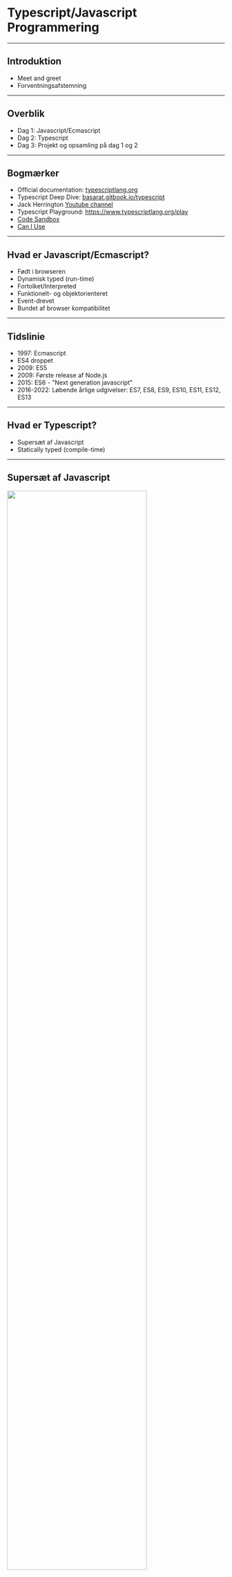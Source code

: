 
# Typescript/Javascript Programmering

---
## Introduktion

 - Meet and greet
 - Forventningsafstemning

---
## Overblik

  - Dag 1: Javascript/Ecmascript
  - Dag 2: Typescript
  - Dag 3: Projekt og opsamling på dag 1 og 2

---
## Bogmærker

- Official documentation: [typescriptlang.org](https://www.typescriptlang.org/docs/)
- Typescript Deep Dive: [basarat.gitbook.io/typescript](https://basarat.gitbook.io/typescript/)
- Jack Herrington [Youtube channel](https://www.youtube.com/watch?v=j92fxPpFaL8&list=PLNqp92_EXZBIKO8lqN3089jgZUi-FUFXX)
- Typescript Playground: https://www.typescriptlang.org/play
- [Code Sandbox](https://codesandbox.io/)
- [Can I Use](https://caniuse.com/)

---
## Hvad er Javascript/Ecmascript?

- Født i browseren
- Dynamisk typed (run-time)
- Fortolket/Interpreted
- Funktionelt- og objektorienteret
- Event-drevet
- Bundet af browser kompatibilitet

---
## Tidslinie

- 1997: Ecmascript
- ES4 droppet
- 2009: ES5
- 2009: Første release af Node.js
- 2015: ES6 - "Next generation javascript"
- 2016-2022: Løbende årlige udgivelser: ES7, ES8, ES9, ES10, ES11, ES12, ES13

---
## Hvad er Typescript?

- Supersæt af Javascript
- Statically typed (compile-time)

---
## Supersæt af Javascript
<FlexBox>
  <Image height="80%" src="../assets/js-today-typescript.png"/>
</FlexBox>

---
## Statically typed

Dette er ok:
<CodePane language="typescript" theme={tomorrow} showLineNumbers={false}>
{`
let x:number = 1;
const multiplyByTwo = (x:number) => {
  return x * 2;
}
`}
</CodePane>

Dette vil fejle:
<CodePane language="typescript" theme={tomorrow} showLineNumbers={false}>
{`
let x:string = "1";
const multiplyByTwo = (x:number) => {
  return x * 2;
}
`}
</CodePane>
---
## Compilation 1/2
<FlexBox>
  <Image width="70%" src="../assets/typescript-lifecycle.png"/>
</FlexBox>

---
## Compilation 2/2

- Design time
  - Redigerer projektet i VSCode
- Compile time
  - Projektet konverteres til Javascript
- Run time
  - Projektet kører som Javascript i browser eller Node.js
  - Bemærk: Typescript typer eksisterer ikke i runtime

---
## Hvorfor Typescript?

- Tillid
- Hurtige feedback loops 
  - Design time fejl
    - Feedback i editor > "Fail fast"
  - Compile time fejl
- Behov for mindre valideringslogik og færre unit tests
- Future javascript now

---
## Værktøjskasse

- Installer NPM og Node.JS
- Installer Yarn
- Installer VSCode

---
## NPM 1/2

NPM er ansvarlig for pakkestyring (package manager) i Javascript. Vi bruger NPM til at installere og styre afhængigheder. Sørg for at have Node.js (minimum v.16.x) installeret.

[Download Node.js](https://nodejs.org/en/download/)

---
## NPM 2/2

På Linux/Unix/Mac kan du anvende en package manager til at installere Node.js:
- Mac: [HomeBrew](https://brew.sh/)
- Linux: [APT](https://ubuntu.com/server/docs/package-management)

---
# Yarn

- Yarn er et "lag" ovenpå NPM som tilbyder nogle forbedringer i forhold til bl.a. performance.
- Yarn er ikke et krav, men kodeeksempler i kurset vil tage udgangspunkt i Yarn, da Yarn har bevæget sig i retning af at blive den nye industri standard for udvikling i Javascript.

Installere Yarn globalt:

<CodePane language="bash" theme={tomorrow} showLineNumbers={false}>
{`
$ npm install yarn --global
`}
</CodePane>

---
# VSCode

VSCode er ikke et krav (du kan f.eks. bruge WebStorm, eller terminal/VIM), MEN...
- VSCode er "bredt accepteret" som den bedste kode-editor og IDE
- God Typescript support
- Kører på alle platforme (og i browser med Github Codespaces)

Derfor tager kurset udgangspunkt at bruge VSCode.

[Download VSCode](https://code.visualstudio.com/download)

---
## Pause

---
## Javascript syntaks

I den følgende sektion gennemgår vi grundlæggende Javascript syntaks. 

Da Typescript er et supersæt af Javascript er alt hvad vi lærer her også gyldig Typescript.

---
## Variable

Du kan bruge forskellige keywords `var`, `let` og `const` til at definere en variabel.

<CodePane language="typescript" theme={tomorrow} showLineNumbers={false}>
{`
var a = "Jens";
console.log(a); // "Jens"
let b = "Børge";
console.log(b); // "Børge"
const c = "Hansen";
console.log(c); // "Hansen"
`}
</CodePane>

---
## Variable - re-assignment

Hvis du anvender `var` eller `let` kan du ændre værdien af variablen senere i koden:

<CodePane language="typescript" theme={tomorrow} showLineNumbers={false}>
{`
let a = "Jens";
let b = "Hansen";
b = "Jensen";
console.log(a + " " + b); // "Jens Jensen"
`}
</CodePane>

---
## Variable - konstante værdier

Hvis du benytter `const` kan du ikke ændre værdien af variablen senere:

<CodePane language="typescript" theme={tomorrow} showLineNumbers={false}>
{`
const a = "Jens";
const b = "Hansen";
b = "Jensen"; // Fejl
`}
</CodePane>

---
## Variable - forskel på `var` og `let`

`var` er function scoped. `let` er block scoped.

<CodePane language="javascript" theme={tomorrow} showLineNumbers={false}>
{`
function run() {
  var foo = "Foo";
  let bar = "Bar";
  console.log(foo, bar); // Foo Bar
  {
    var moo = "Mooo"
    let baz = "Bazz";
    console.log(moo, baz); // Mooo Bazz
  }
  console.log(moo); // Mooo
  console.log(baz); // ReferenceError
}
run();
`}
</CodePane>

---
## Varable uden keyword

Hvis man deklarerer en variabel uden keyword bliver den automatisk tilføjet til global scope. Dette er en dårlig praksis og skal undgås, da du risikerer at overskrive andre variable i global scope - f.eks. fra et library du kunne have loaded.

<CodePane language="javascript" theme={tomorrow} showLineNumbers={false}>
{`
// Gør aldrig dette
a = "Jens"; // Implicit global
// Skal du bruge en global variabel, så gør det eksplicit med window:
window.a = "Jens"; // Explicit global
`}
</CodePane>

---
## Variable - best practice

- Brug `const` så ofte som muligt. Det er mere forudsigeligt.
- Brug `let` hvis du skal ændre værdien af variablen senere i koden.
- Undgå at bruge `var` med mindre du skriver kode der skal understøtte ES5, da function scope er forvirrende for udviklere med baggrund i andre sprog og er skyld i mange bugs.
- Brug aldrig variable deklareret uden keyword (implicit globals)

---
## Dynamiske typer

Javascript er et dynamisk sprog, hvilket betyder at du ikke behøver at definere datatypen af en variabel. 

Datatypen bliver automatisk bestemt af værdien:

<CodePane language="javascript" theme={tomorrow} showLineNumbers={false}>
{`
"Jens" // string
42 // number
true // boolean
`}
</CodePane>

---
## Primitive datatyper i Javascript

Javascript har 7 primitive datatyper:

<CodePane language="javascript" theme={tomorrow} showLineNumbers={false}>
{`
"Jens" // string
42 // number
true // boolean
null // null
undefined // undefined
Symbol("foo") // symbol
BigInt(9007199254740991) // bigint
`}
</CodePane>

---
## Strenge (strings)
En `string` er en tekststreng. Og kan defineres med enkelt eller dobbelt anførselstegn.
<CodePane language="javascript" theme={tomorrow} showLineNumbers={false}>
{`
"Jens"
'Peter'
'Streng der indeholder "dobbelte" anførselstegn';
"Streng der indeholder 'enkelte' anførselsetegn.";
`}
</CodePane>

---
## Sammensatte strenge
<CodePane language="javascript" theme={tomorrow} showLineNumbers={false}>
{`
const samlet = "Jens" + " " + "Peter"; // "Jens Peter"
const matematik = "1" + "2"; // "12"
`}
</CodePane>
---
## Template literals
- Anvender backticks ` i stedet for anførselstegn.
- Særlig syntaks til at indsætte variabler i strengen.

<CodePane language="javascript" theme={tomorrow} showLineNumbers={false}>
{`
const firstName = "Jens";
const lastName = "Hansen";
const samlet = \`\${firstName} \${lastName}\`; // "Jens Hansen"
const samlet2 = \`Mit navn er \${firstName} \${lastName} og jeg bor i Odder.\`; // "Mit navn er Jens Hansen og jeg bor i Odder."
`}
</CodePane>

---
## Øvelse

Strenge assignment og template literals:

[![Edit variables-assignment-strings](https://codesandbox.io/static/img/play-codesandbox.svg)](https://codesandbox.io/s/variables-assignment-strings-wl3pqf?fontsize=14&hidenavigation=1&theme=light)

---
## Pause

---
## Tal i javascript (numbers)

- Modsat andre programmeringssprog anvendes typen `number` til både heltal og decimaltal.
- BigInt kan anvendes til at repræsentere heltal større end 2^53 - 1.

---
## Aritmetik

| Operator | Beskrivelse    |
|----------|----------------|
| +        | Addition       |
| \-       | Subtraction    |
| \*       | Multiplication |
| \*\*     | Exponentiation |
| /        | Division       |
| %        | Modulus (rest) |
| ++       | Increment      |
| \--      | Decrement      |

---
## Aritmetik (eksempler)

<CodePane language="javascript" theme={tomorrow} showLineNumbers={false}>
{`
1 + 2 // 3 // Addition
7 - 2 // 5 // Subtraction
2 * 2 // 4 // Multiplication
2 ** 3 // 8 // Exponentiation
2 / 2 // 1 // Division
3 % 2 // 1 // Modulus (rest)
let a = 1; a++; // 2 // Increment
let b = 10; b--; // 9 // Decrement
`}
</CodePane>

---
## Konvertere strenge til tal 1/3

Hvis man på forhånd ved en streng indeholder et tal kan man konvertere den til et tal med `Number()`, `parseInt()` eller `parseFloat()`.

`parseInt()` returnerer det først heltal den finder i strengen:

<CodePane language="javascript" theme={tomorrow} showLineNumbers={false}>
{`
parseInt("32px") // 32
`}
</CodePane>

---
## Konvertere strenge til tal 2/3

`parseFloat()` returnerer det først decimaltal den finder i strengen:

<CodePane language="javascript" theme={tomorrow} showLineNumbers={false}>
{`
parseFloat("32.2px") // 32.2
`}
</CodePane>

---
## Konvertere strenge til tal 3/3

`Number()` forsøger at konvertere hele strengen til et tal:

<CodePane language="javascript" theme={tomorrow} showLineNumbers={false}>
{`
Number("32") // 32
Number("32.2") // 32.2
Number("32px") // NaN
`}
</CodePane>

---
## Øvelse

Artimetik og matematiske operatorer:

[![Edit variables-numbers-arithmetic](https://codesandbox.io/static/img/play-codesandbox.svg)](https://codesandbox.io/s/hungry-carlos-on3e7b?fontsize=14&hidenavigation=1&theme=light)

---
## Equality

- Loosely equal: `==`
  - Javascript konverterer værdierne til samme type før sammenligning.
- Strictly equal: `===`
  - Javascript sammenligner værdierne uden konvertering.

[MDN: Equality comparisons and sameness](https://developer.mozilla.org/en-US/docs/Web/JavaScript/Equality_comparisons_and_sameness)

---
## Kontrolstrukturer - if

<CodePane language="typescript" theme={tomorrow} showLineNumbers={false}>
{`
if (userInput % 2) {
  /* Hvis user input er ulige */
  return 'a';
}
`}
</CodePane>

---
## Kontrolstrukturer - if/else
<CodePane language="typescript" theme={tomorrow} showLineNumbers={false}>
{`
if (userInput % 2) {
  /* Hvis user input er ulige */
  return 'a';
} else {
  /* Hvis user input er ulige */
  return 'b';
}
`}
</CodePane>
---
## Ternary operator

Samme princip som `if/else` men på en linie:

<CodePane language="typescript" theme={tomorrow} showLineNumbers={false}>
{`
return userInput % 2 ? 'a' : 'b';
`}
</CodePane>
---
## AND/OR

AND:
<CodePane language="typescript" theme={tomorrow} showLineNumbers={false}>
{`
return a && b;
`}
</CodePane>

OR:
<CodePane language="typescript" theme={tomorrow} showLineNumbers={false}>
{`
return a || b;
`}
</CodePane>

---
## Nullish coalescing operator
<CodePane language="typescript" theme={tomorrow} showLineNumbers={false}>
{`
let accountAmount = 0;
return accountAmount || 'No account found'; // 'No account found'
...
let accountAmount = 0;
return accountAmount ?? 'No account found'; // 0
`}
</CodePane>

[Video by Web Dev Simplified](https://youtu.be/v2tJ3nzXh8I?t=41)

---
## Pause

---
## Iteration - loops

- Loops (iterators) anvendes når man vil gentage en stump kode flere gange.
- Der findes 3 forskellige typer loops i javascript:
  - `for`
  - `while`
  - `do while`

---
## For loop

<CodePane language="typescript" theme={tomorrow} showLineNumbers={false}>
{`
for (let i = 0; i < 10; i++) {
  console.log(i); // 0, 1, 2, 3, 4, 5, 6, 7, 8, 9
}
`}
</CodePane>

---
## While loop

<CodePane language="typescript" theme={tomorrow} showLineNumbers={false}>
{`
let i = 0;
while (i < 10) {
  console.log(i); // 0, 1, 2, 3, 4, 5, 6, 7, 8, 9
  i++;
}
`}
</CodePane>

---
## do...while loop

<CodePane language="typescript" theme={tomorrow} showLineNumbers={false}>
{`
let i = 0;
do {
  console.log(i); // 0, 1, 2, 3, 4, 5, 6, 7, 8, 9
  i++;
} while (i < 10);
`}
</CodePane>

---
## Øvelse

Iterators

[![Edit trusting-http-qhrnek](https://codesandbox.io/static/img/play-codesandbox.svg)](https://codesandbox.io/s/trusting-http-qhrnek?fontsize=14&hidenavigation=1&theme=light)

---
## Pause

---
## Objekter

Et javascript objekt er en entitet der definerer egenskaber (properties) og data.

Eksempel:

<CodePane language="javascript" theme={tomorrow} showLineNumbers={false}>
{`
let person = {
  name: "John Doe",
  age: 30,
  occupation: "Software Developer",
};
`}
</CodePane>

---
## Indlejrede objekter

Et javascript objekt kan indeholde indlejrede objekter:

<CodePane language="javascript" theme={tomorrow} showLineNumbers={false}>
{`
let person = {
  name: "John Doe",
  age: 30,
  occupation: "Software Developer",
  address: {
    street: "123 Main St",
    city: "Anytown",
    state: "CA",
    zip: "12345"
  },
};
`}
</CodePane>

---
## Tilgå objekt værdier

Man kan tilgå objekt værdier på to måder:

<CodePane language="javascript" theme={tomorrow} showLineNumbers={false}>
{`
  // Dot notation
  const name = person.name;
  // Bracket notation
  const name = person["name"];
  // Nestede værdier
  const street = person.address.street;
`}
</CodePane>

---
## Object destructuring

Man kan anvende object destructuring som en genvej til at oprette en ny variabel og tildele den en værdi fra et objekt på samme tid. Man "plukker" værdien ud af objektet:

<CodePane language="javascript" theme={tomorrow} showLineNumbers={false}>
{`
  const { name } = person;
  console.log(name); // "John Doe"
  // Eller flere værdier på samme tid:
  const { name, age, occupation } = person;
  console.log(name, age, occupation); // "John Doe", 30, "Software Developer"
`}
</CodePane>

---
## Arrays

Et javascript array er en liste af værdier.

<CodePane language="javascript" theme={tomorrow} showLineNumbers={false}>
{`
  const list = [1, 2, 3, 4, 5];
`}
</CodePane>

I javascript kan et array indeholde værdier af forskellige typer:

<CodePane language="javascript" theme={tomorrow} showLineNumbers={false}>
{`
  const list = [1, "to", { id: 3} , 4, "5"];
`}
</CodePane>

---
## Array destructuring

Ligesom objekter kan man anvende destructuring med arrays:

<CodePane language="javascript" theme={tomorrow} showLineNumbers={false}>
{`
  const list = [1, 2, 3 , 4, 5];
  const [first, second, third] = list;
  console.log(first, second, third); // 1, 2, 3
`}
</CodePane>

---
## JSON

- JSON står for JavaScript Object Notation
- Gemmes i en .json fil
- Bruges ofte til at gemme data til en fil eller til at udveksle data med et API

---
## JSON

JSON ligner et javascript objekt, men bemærk at at alle værdier i JSON skal være i dobbelte anførselstegn:

<CodePane language="json" theme={tomorrow} showLineNumbers={false}>
{`
{
  "name": "John Doe",
  "age": "30",
  "occupation": "Software Developer",
  "address": {
    "street": "123 Main St",
    "city": "Anytown",
    "state": "CA",
    "zip": "12345"
  }
}
`}
</CodePane>

---
## JSON Parse

En json fil kan importeres i en javascript fil og konverteres til et object med JSON.parse();

<CodePane language="json" theme={tomorrow} showLineNumbers={false}>
{`import person from './person.json';
const obj = JSON.parse(person);`}
</CodePane>

Ligeledes kan man serialisere et objekt til JSON med JSON.stringify():

<CodePane language="json" theme={tomorrow} showLineNumbers={false}>
{`
const obj = { name: "John Doe", age: 30 };
const jsontext = JSON.stringify(obj);
`}
</CodePane>

---
## Øvelse

Objekter og Arrays:

[![Edit objects-and-arrays](https://codesandbox.io/static/img/play-codesandbox.svg)](https://codesandbox.io/s/amazing-platform-zqfbng?fontsize=14&hidenavigation=1&theme=light)

---
## Pause

---
## Funktioner

- Funktioner er en af de vigtigste byggesten i javascript.
- En funktion er en sekvens af instruktioner der er pakket som en enhed og kan genbruges.
- En funktion er en blok kode der udfører et stykke arbejde når den bliver kaldt.
- En funktion kan tage parametre og returnere en værdi.
- En funktion kan også modificere værdier udenfor sit eget scope (side effects)

---
## Funktioner (syntaks)

<CodePane language="typescript" theme={tomorrow} showLineNumbers={false}>
{`
function sum(a, b) { return a + b }
`}
</CodePane>

---
## Anatomien af en funktion 1/2

<CodePane language="typescript" theme={tomorrow} showLineNumbers={false}>
{`
function sum(a, b) { return a + b }
`}
</CodePane>

- Navn: sum
- Parametre: a, b
- Returværdi: a + b

---
## Anatomien af en funktion 2/2

<CodePane language="typescript" theme={tomorrow} showLineNumbers={false}>
{`
function capitalize(input) {
  const output = input.toUpperCase();
  return output;
}
`}
</CodePane>

- Navn: capitalize
- Parametre: input
- Returværdi: output

---
## Anonyme funktioner
Anonym funktion:

<CodePane language="typescript" theme={tomorrow} showLineNumbers={false}>
{`
function(a, b) {return a + b }
`}
</CodePane>

Anonym funktion med variabel:
<CodePane language="typescript" theme={tomorrow} showLineNumbers={false}>
{`
const sum = function(a, b) {return a + b }
sum(1, 2); // 3
`}
</CodePane>

---
## Arrow funktion

<CodePane language="typescript" theme={tomorrow} showLineNumbers={false}>
{`
const capitalize = (input) => { return input.toUpperCase() }
`}
</CodePane>

Hvis der kun er en parameter kan paranteser undlades:

<CodePane language="typescript" theme={tomorrow} showLineNumbers={false}>
{`
const capitalize = input => { return input.toUpperCase() }
`}
</CodePane>

Hvis funktionen returnerer på en linie kan blok og return statement undlades:

<CodePane language="typescript" theme={tomorrow} showLineNumbers={false}>
{`
const capitalize = input => input.toUpperCase();
`}
</CodePane>


---
## Funktioner (3/3)

Det kaldes en metode når en objekt- eller klasse property har en funktion som værdi:

<CodePane language="typescript" theme={tomorrow} showLineNumbers={false}>
{`
const someObject = {
  val: 123,
  callMe: (a) => { return % a }
}
const result = someObject.callMe(2);
`}
</CodePane>

---
## Hoisting

Virker:
<CodePane language="typescript" theme={tomorrow} showLineNumbers={false}>
{`
doSomething(); 
function doSomething() { return "yes" }
`}
</CodePane>

Virker ikke:
<CodePane language="typescript" theme={tomorrow} showLineNumbers={false}>
{`
doSomethingElse(); 
const doSomethingElse = () => { return "yes" }
`}
</CodePane>

---
## Funktioner som returnerer funktioner

<CodePane language="typescript" theme={tomorrow} showLineNumbers={false}>
{`
function calculator(operation) {
  if (operation === 'add') {
    return function(a, b) { return a + b; }
  } else if (operation === 'subtract') {
    return function (a, b) { return a - b };
  }
}
calculator('add)(1, 2); // 3
`}
</CodePane>

---
## Funktion som tager en funktion som parameter

<CodePane language="typescript" theme={tomorrow} showLineNumbers={false}>
{`
function processWithCallback(x, y, callback) {
  const result = x * y;
  callback(result);
  return result;
}
process(3, 7, (a) => { console.log(a)})
process(5, 2, (a) => { persistToDatabase(a)})
`}
</CodePane>
---
## Øvelse

Funktioner, objekter og arrays

[![Edit functions-with-objects-and-arrays](https://codesandbox.io/static/img/play-codesandbox.svg)](https://codesandbox.io/s/functions-with-objects-and-arrays-2vl0mi?fontsize=14&hidenavigation=1&theme=light)

---
## Pause

---
## Guard clauses (1/2)

Without guard clause:

<CodePane language="typescript" theme={tomorrow} showLineNumbers={false}>
{`
function processRequest(paramA, paramB) {
  if (typeof paramA !== 'undefined' || typeof paramB !== 'undefined' ) {
    const result = paramA + paramB;
    return result;
  } else {
    return null;
  }
}
`}
</CodePane>

---
## Guard clauses (2/2)

With guard clause:

<CodePane language="typescript" theme={tomorrow} showLineNumbers={false}>
{`
function processRequest(paramA, paramB) {
  if (typeof paramA === 'undefined' || typeof paramB === 'undefined' ) {
    return null;
  }
  return paramA + paramB;
}
`}
</CodePane>

[Video by Web Dev Simplified](https://www.youtube.com/watch?v=EumXak7TyQ0)

---
## Spread syntax

"Udvide" et array eller et objekt til en liste af argumenter.

<CodePane language="typescript" theme={tomorrow} showLineNumbers={false}>
{`
function sum(x, y, z) {
  return x + y + z;
}
const numbers = [1, 2, 3];
console.log(sum(...numbers));
// Expected output: 6
console.log(sum.apply(null, numbers));
// Expected output: 6
`}
</CodePane>

---
## Kopiere objekt eller array med spread syntax

Et meget anvendt pattern er at kopiere et objekt eller et array med spread syntax:

<CodePane language="typescript" theme={tomorrow} showLineNumbers={false}>
{`
  // Objekt
  const obj = { a: 1, b: 2, c: 3 };
  const obj2 = { ...obj };
  // Array
  const arr = [1, 2, 3];
  const arr2 = [...arr];
`}
</CodePane>

---
## Immutable objekter og arrays

Når man tilstræber immutability er det vigtigt at kopiere objektet hver gang man modificerer det:

<CodePane language="typescript" theme={tomorrow} showLineNumbers={false}>
{`
  // Objekt
  const obj = { a: 1, b: 2, c: 3 };
  const obj2 = { ...obj, a: 4 };
`}
</CodePane>

---
## Array Funktioner `Array.forEach()`

For each afvikler en stump kode for hvert element i et array. Der returneres ikke noget fra forEach.

<CodePane language="typescript" theme={tomorrow} showLineNumbers={false}>
{`
const list = [1, 2, 3, 4, 5];
list.forEach((item) => { console.log(item) }); // 1, 2, 3, 4, 5
`}
</CodePane>


---
## Array Funktioner `Array.map()`

Map ligner forEach, men afviger ved at returnere et nyt array med de ændrede værdier.

<CodePane language="typescript" theme={tomorrow} showLineNumbers={false}>
{`
const list = [1, 2, 3, 4, 5];
const newList = list.map((item) => { return item - 1 }); // 0, 1, 2, 3, 4
`}
</CodePane>

---
## Array Funktioner `Array.find()`

Find returnerer det første element i et array, der matcher et givent kriterie.

<CodePane language="typescript" theme={tomorrow} showLineNumbers={false}>
{`
const list = [
  { id:1, name: 'first'},
  { id:2, name: 'second' }
];
const picked = list.find((item) => { item.id === 2 });
console.log(picked); // { id:2, name: 'second' }
`}
</CodePane>

---
## Array Funktioner `Array.filter()`

Filter returnerer et nyt array med alle elementer, der matcher et givent kriterie.

<CodePane language="typescript" theme={tomorrow} showLineNumbers={false}>
{`
const list = [
  { id:1, name: 'first'},
  { id:2, name: 'second' },
  { id: 3, name: 'third' },
  { id: 4, name: 'fourth' },
  { id: 5, name: 'fifth' }
];
const picked = list.filter((item) => { item.id > 3 });
console.log(picked); // [{ id: 4, name: 'fourth' }, { id: 5, name: 'fifth' }]
`}
</CodePane>

---
## Array Funktioner `Array.reduce()`

Reduce reducerer et array til en enkelt værdi.

<CodePane language="typescript" theme={tomorrow} showLineNumbers={false}>
{`
const dates = [
  new Date('2022-01-01'),
  new Date('2020-03-04'),
  new Date('2018-04-03'),
  new Date('2020-05-06'),
  new Date('2021-02-01')
];
const latestDate = dates.reduce((latest, current) => {
  return current > latest ? current : latest;
});
`}
</CodePane>

---
## Øvelse

Array funktioner

[![Edit array-methods](https://codesandbox.io/static/img/play-codesandbox.svg)](https://codesandbox.io/s/array-methods-dztykn?fontsize=14&hidenavigation=1&theme=light)

---
## Optional chaining

Optional chaining giver mulighed for at undgå at få en fejl, hvis et objekt eller et array er undefined. Eksempel:

<CodePane language="typescript" theme={tomorrow} showLineNumbers={false}>
{`
const adventurer = {
  name: 'Alice',
  cat: {
    name: 'Dinah'
  }
};
const dogName = adventurer.dog?.name;
console.log(dogName);
// Expected output: undefined
console.log(adventurer.someNonExistentMethod?.());
// Expected output: undefined
`}
</CodePane>

---
## Rest parameters

Giver adgang til at tage et ukendt antal parametre som et array.

<CodePane language="typescript" theme={tomorrow} showLineNumbers={false}>
{`
function sum(...theArgs) {
  let total = 0;
  for (const arg of theArgs) {
    total += arg;
  }
  return total;
}
console.log(sum(1, 2, 3));
// Expected output: 6
console.log(sum(1, 2, 3, 4));
// Expected output: 10
`}
</CodePane>

---
## Classes

En klasse er et template for objekter. En klasse definerer et objekts egenskaber og metoder.

<CodePane language="typescript" theme={tomorrow} showLineNumbers={false}>
{`
class Greeter {
  greeting: string;
  constructor(message: string) {
    this.greeting = message;
  }
  greet() {
    return "Hello, " + this.greeting;
  }
}
let greeter = new Greeter("world");
`}
</CodePane>

---
## Nedarvning

- En klasse kan arve egenskaber fra en anden klasse.
- En klasse kan kun arve fra en klasse ad gangen.

---
## Nedarvning eksempel

<CodePane language="typescript" theme={tomorrow} showLineNumbers={false}>
{`
class Animal {
  move() {
    console.log('Animal moved');
  }
}
class Dog extends Animal {
  bark() {
    console.log("Woof! Woof!");
  }
}
const dog = new Dog();
dog.bark();
dog.move(10);
dog.bark();
`}
</CodePane>

---
## Public, private, and protected modifiers

- Public: kan tilgås fra alle steder (default)
- Private: kan kun tilgås indenfor klassen.
- Protected: kan kun tilgås indenfor klassen og dens subklasser.

---
## Public, private, and protected modifiers

<CodePane language="typescript" theme={tomorrow} showLineNumbers={false}>
{`
const fullNameMaxLength = 10;
class Employee {
  private _fullName: string = "";
  get fullName(): string {
    return this._fullName;
  }
  set fullName(newName: string) {
    if (newName && newName.length > fullNameMaxLength) {
      throw new Error("fullName has a max length of " + fullNameMaxLength);
    }
    this._fullName = newName;
  }
}
let employee = new Employee();
employee.fullName = "Bob Smith";
if (employee.fullName) {
  console.log(employee.fullName);
}
`}
</CodePane>

---
## Static properties

- Properties der er defineret som static, kan tilgås direkte fra klassen, ikke fra instanser af klassen.
- Bruges til generelle værdier der gælder for alle klasser.

---
## Static properties

<CodePane language="typescript" theme={tomorrow} showLineNumbers={false}>
{`
class Grid {
  static origin = { x: 0, y: 0 };
 
  calculateDistanceFromOrigin(point: { x: number; y: number }) {
    let xDist = point.x - Grid.origin.x;
    let yDist = point.y - Grid.origin.y;
    return Math.sqrt(xDist * xDist + yDist * yDist) / this.scale;
  }
 
  constructor(public scale: number) {}
}
 
let grid1 = new Grid(1.0); // 1x scale
let grid2 = new Grid(5.0); // 5x scale
 
console.log(grid1.calculateDistanceFromOrigin({ x: 10, y: 10 }));
console.log(grid2.calculateDistanceFromOrigin({ x: 10, y: 10 }));
`}
</CodePane>

---
## Øvelse

Klasser og nedarvning

[![Edit classes-and-inheritance](https://codesandbox.io/static/img/play-codesandbox.svg)](https://codesandbox.io/s/competent-hill-n94scy?fontsize=14&hidenavigation=1&theme=light)

---
# Del 2 - Typescript


---
## Typescript - hurtigt igang

- [Typescript Playground](https://www.typescriptlang.org/play)
- [Code Sandbox](https://codesandbox.io/)

---
## Typescript lokalt projekt

For at starte at basis Typescript projekt lokalt, kan du køre:

<CodePane language="bash" theme={tomorrow} showLineNumbers={false}>
{`
$ npm install -g typescript
$ mkdir typescript-test-project && cd $_
$ yarn add typescript --dev
$ yarn tsc --init
$ tsc [your-file.ts]
`}
</CodePane>

---
## tsconfig.json (1/5)

Du kan køre `tsc` med "flag" for eksempel:

<CodePane language="bash" theme={tomorrow} showLineNumbers={false}>
{`
$ tsc app.ts util.ts --target esnext --outfile index.js
`}
</CodePane>

Hvilket "bygger" filerne `app.ts` og `util.ts` og sætter dem sammen til en enkelt fil, `index.js`

---
## tsconfig.json (2/5)

Det er ikke praktisk at holde styr på alle compiler options med flag.

<CodePane language="bash" theme={tomorrow} showLineNumbers={false}>
{`
$ tsc --init app.ts util.ts --target esnext --outfile index.js
`}
</CodePane>

Med `--init` flaget kan du automatisk oprette en konfigurationsfil, tsconfig.json, hvor de flag du har sat bliver gemt.

---
## tsconfig.json (3/5)

Hvis du kører tsc uden options vil typescript compileren kigger efter en tsconfig.json fil og anvende de options der er angivet.

Hvis du checker tsconfig.json ind i Git og sørger for at alle fremtidige ændringer opdateres i filen, er du sikker på at dine kolleger compiler med samme options som dig.

---
## tsconfig.json (4/5)

- `tsconfig.json` kan være intimiderende
- Dokumentation: [typescriptlang.org/tsconfig](https://www.typescriptlang.org/tsconfig)
- Vigtige options:
  - files
  - include
  - exclude
  - outDir / outFile

---
## tsconfig.json (5/5)

- Vigtige options (fortsat):
  - strict
  - target
  - watchMode

---
## Linting

- Eslint
- Tslint
- Prettier

---
## Poetic

Poetic er en NPM pakke der gør det nemt at installere og konfigurere linters og prettier med forudbestemte basisindstillinger:

https://www.npmjs.com/package/poetic

<CodePane language="bash" theme={tomorrow} showLineNumbers={false}>
{`
$ npx poetic
`}
</CodePane>

---
## TS Node

Med `ts-node` kan vi afvikle typescipt filer i et servermiljø eller vi kan starte en REPL for at eksperimentere og afprøve ting.

Afvikle en fil:
<CodePane language="bash" theme={tomorrow} showLineNumbers={false}>
{`
$ npx ts-node file.ts
`}
</CodePane>

Starte en REPL:
<CodePane language="bash" theme={tomorrow} showLineNumbers={false}>
{`
$ npx ts-node
`}
</CodePane>

---
## Basis typer

[Everyday types](https://www.typescriptlang.org/docs/handbook/2/everyday-types.html)

<CodePane language="javascript" theme={tomorrow} showLineNumbers={false}>
{`
const name:string = "Jens" // string
const age:number = 42 // number
const married:boolean = true // boolean
`}
</CodePane>

---
## Arrays

<CodePane language="javascript" theme={tomorrow} showLineNumbers={false}>
{`
// Array der kun indeholder tal
const numbers:number[] = [1, 2, 3];
// Array der kun indeholder strings
const names:string[] = ["Jens", "Peter", "Hans"];
// Array der kan indeholde både tal og strings
const mixed:(number|string)[] = [1, "Jens", 2, "Peter", 3, "Hans"];
`}
</CodePane>

---
## Any

- Any er en type der kan indeholde alle typer.
- Man bør undgå at bruge any, da det fjerner mange af fordelene ved at bruge Typescript.

<CodePane language="javascript" theme={tomorrow} showLineNumbers={false}>
{`
let obj: any = { x: 0 };
// None of the following lines of code will throw compiler errors.
// Using any disables all further type checking, and it is assumed 
// you know the environment better than TypeScript.
obj.foo();
obj();
obj.bar = 100;
obj = "hello";
const n: number = obj;
`}
</CodePane>

---
## Functions

<CodePane language="javascript" theme={tomorrow} showLineNumbers={false}>
{`
// Parameter type annotation
function greet(name: string) {
  console.log("Hello, " + name.toUpperCase() + "!!");
}
// Return type annotation
function getFavoriteNumber(): number {
  return 26;
}
`}
</CodePane>

---
## Object typer

<CodePane language="javascript" theme={tomorrow} showLineNumbers={false}>
{`
// The parameter's type annotation is an object type
function printCoord(pt: { x: number; y: number }) {
  console.log("The coordinate's x value is " + pt.x);
  console.log("The coordinate's y value is " + pt.y);
}
printCoord({ x: 3, y: 7 });
`}
</CodePane>

---
## Optional properties

<CodePane language="javascript" theme={tomorrow} showLineNumbers={false}>
{`
function printName(obj: { first: string; last?: string }) {
  // ...
}
`}
</CodePane>


---
## Union type

<CodePane language="javascript" theme={tomorrow} showLineNumbers={false}>
{`
function printId(id: number | string) {
  console.log("Your ID is: " + id);
}
`}
</CodePane>

---
## Type Alias

- En type med et navn
- Kan bruges til at gøre kode mere læselig
- Genbrug af type definitioner

---
## Type Alias

<CodePane language="javascript" theme={tomorrow} showLineNumbers={false}>
{`
type Point = {
  x: number;
  y: number;
};
// Exactly the same as the earlier example
function printCoord(pt: Point) {
  console.log("The coordinate's x value is " + pt.x);
  console.log("The coordinate's y value is " + pt.y);
}
printCoord({ x: 100, y: 100 });
`}
</CodePane>

---
## Interface

- Alternativ til type alias
- Kan bruges til at beskrive objekter
- Interfaces kan bruge nedarvning

<CodePane language="javascript" theme={tomorrow} showLineNumbers={false}>
{`
interface Point {
  x: number;
  y: number;
}
function printCoord(pt: Point) {
  console.log("The coordinate's x value is " + pt.x);
  console.log("The coordinate's y value is " + pt.y);
}
printCoord({ x: 100, y: 100 });
`}
</CodePane>

---
## Readonly

- Man kan erklære en property i en type som readonly
- Fungerer både i interfaces og type aliases

<CodePane language="javascript" theme={tomorrow} showLineNumbers={false}>
{`
interface Foo {
    readonly bar: number;
    readonly bas: number;
}
type Foo = {
    readonly bar: number;
    readonly bas: number;
}
`}
</CodePane>

---
## Øvelse

Type aliases of interfaces

[![Edit type-aliases-and-interfaces](https://codesandbox.io/static/img/play-codesandbox.svg)](https://codesandbox.io/s/condescending-star-xedte4?fontsize=14&hidenavigation=1&theme=light)

---
## Types vs. Interfaces

Bør man bruge types eller interfaces?

[typescriptlang.org](https://www.typescriptlang.org/docs/handbook/2/everyday-types.html#differences-between-type-aliases-and-interfaces)
[Matt Pocock](https://www.youtube.com/watch?v=zM9UPcIyyhQ)

---
## Typescript Generics

- Generics er en måde at skrive kode der kan bruge flere typer
- Generics er en slags type funktion der kan tage en type som parameter

<CodePane language="javascript" theme={tomorrow} showLineNumbers={false}>
{`
type MyGenericType = <T>(arg: T) => T;
`}
</CodePane>

---
## Typescript Generics

[10 Tips for Mastering TypeScript Generics](https://www.youtube.com/watch?v=dLPgQRbVquo)

---
## Øvelse

Typescript Generics

[![Edit typescript-generics](https://codesandbox.io/static/img/play-codesandbox.svg)](https://codesandbox.io/s/typescript-generics-4geyu6?fontsize=14&hidenavigation=1&theme=light)